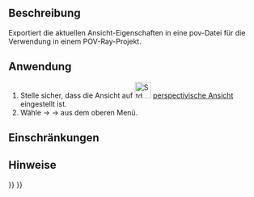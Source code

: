 <languages/>

{{Docnav/de
|[[Raytracing_Render/de|Rendern]]
|[[Raytracing_WriteCamera/de|KameraAusgeben]]
|[[Raytracing_Workbench/de|Raytracing]]
|IconL=Raytracing_Render.svg
|IconR=Raytracing_WriteCamera.svg
|IconC=Workbench_Raytracing.svg
}}

{{GuiCommand/de
|Name=Raytracing WriteView
|Name/de=Raytracing AnsichtAusgeben
|MenuLocation=Raytracing  → Utilities → Export zu POV-Ray...
|Workbenches=[[Raytracing_Workbench/de|Raytracing]]
|Shortcut=
|SeeAlso=
}}

<span id="Description"></span>
==Beschreibung==

Exportiert die aktuellen Ansicht-Eigenschaften in eine pov-Datei für die Verwendung in einem  POV-Ray-Projekt.

<span id="Usage"></span>
==Anwendung==

# Stelle sicher, dass die Ansicht auf [[Image:Std_PerspectiveCamera.svg|32px|link=Std_PerspectiveCamera/de]] [[Std_PerspectiveCamera/de|perspectivische Ansicht]] eingestellt ist.
# Wähle {{KEY| Raytracing}} → {{KEY| Utilities}} →{{KEY|[[Image:Raytracing_WriteView.svg|32px]]  Ansicht nach POV-Ray exportieren...}} aus dem oberen Menü.

<span id="Limitations"></span>
==Einschränkungen==


<span id="Notes"></span>
==Hinweise==


{{Docnav/de
|[[Raytracing_Render/de|Rendern]]
|[[Raytracing_WriteCamera/de|KameraAusgeben]]
|[[Raytracing_Workbench/de|Raytracing]]
|IconL=Raytracing_Render.svg
|IconR=Raytracing_WriteCamera.svg
|IconC=Workbench_Raytracing.svg
}}

{{Raytracing_Tools_navi{{#translation:}}}}
{{Userdocnavi{{#translation:}}}}